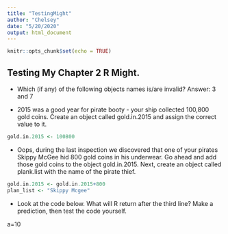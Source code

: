 ```yaml
---
title: "TestingMight"
author: "Chelsey"
date: "5/20/2020"
output: html_document
---
```


```r
knitr::opts_chunk$set(echo = TRUE)
```

## **Testing My Chapter 2 R Might.**

- Which (if any) of the following objects names is/are invalid?
Answer: 3 and 7 

- 2015 was a good year for pirate booty - your ship collected 100,800 gold coins. Create an object called gold.in.2015 and assign the correct value to it.
```r
gold.in.2015 <- 100800
```

- Oops, during the last inspection we discovered that one of your pirates Skippy McGee hid 800 gold coins in his underwear. Go ahead and add those gold coins to the object gold.in.2015. Next, create an object called plank.list with the name of the pirate thief.
```r
gold.in.2015 <- gold.in.2015+800 
plan_list <- "Skippy Mcgee"
```

- Look at the code below. What will R return after the third line? Make a prediction, then test the code yourself.

a=10



